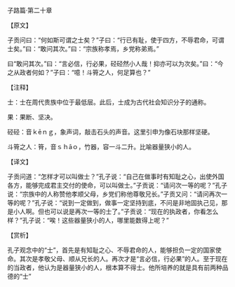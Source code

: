

子路篇·第二十章

【原文】

子贡问曰：“何如斯可谓之士矣？”子曰：“行已有耻，使于四方，不辱君命，可谓士矣。”曰：“敢问其次。”曰：“宗族称孝焉，乡党称弟焉。”

曰“敢问其次。”曰：“言必信，行必果，硁硁然小人哉！抑亦可以为次矣。”曰：“今之从政者何如？”子曰：“噫！斗筲之人，何足算也？”

【注释】

士：士在周代贵族中位于最低层。此后，士成为古代社会知识分子的通称。

果：果断、坚决。

硁硁：音ｋēｎｇ，象声词，敲击石头的声音。这里引申为像石块那样坚硬。

斗筲之人：筲，音ｓｈāｏ，竹器，容一斗二升。比喻器量狭小的人。

【译文】

子贡问道：“怎样才可以叫做士？”孔子说：“自己在做事时有知耻之心，出使外国各方，能够完成君主交付的使命，可以叫做士。”子贡说：“请问次一等的呢？”孔子说：“宗族中的人称赞他孝顺父母，乡党们称他尊敬兄长。”子贡又问：“请问再次一等的呢？”孔子说：“说到一定做到，做事一定坚持到底，不问是非地固执己见，那是小人啊。但也可以说是再次一等的士了。”子贡说：“现在的执政者，你看怎么样？”孔子说：“唉！这些器量狭小的人，哪里能数得上呢？”

【赏析】

孔子观念中的“士”，首先是有知耻之心、不辱君命的人，能够担负一定的国家使命。其次是孝敬父母、顺从兄长的人。再次才是“言必信，行必果”的人。至于现在的当政者，他认为是器量狭小的人，根本算不得士。他所培养的就是具有前两种品德的“士”

